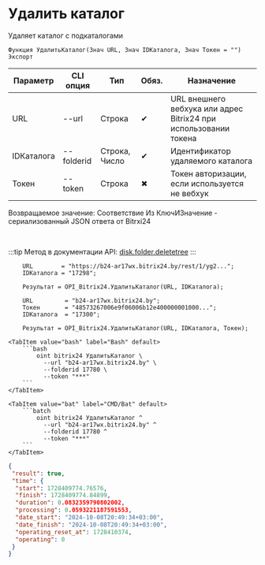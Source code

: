 ﻿---
sidebar_position: 5
---


# Удалить каталог
 Удаляет каталог с подкаталогами



`Функция УдалитьКаталог(Знач URL, Знач IDКаталога, Знач Токен = "") Экспорт`

  | Параметр | CLI опция | Тип | Обяз. | Назначение |
  |-|-|-|-|-|
  | URL | --url | Строка | &#x2714; | URL внешнего вебхука или адрес Bitrix24 при использовании токена |
  | IDКаталога | --folderid | Строка, Число | &#x2714; | Идентификатор удаляемого каталога |
  | Токен | --token | Строка | &#x2716; | Токен авторизации, если используется не вебхук |

  
  Возвращаемое значение:   Соответствие Из КлючИЗначение - сериализованный JSON ответа от Bitrxi24

<br/>

:::tip
Метод в документации API: [disk.folder.deletetree](https://dev.1c-bitrix.ru/rest_help/disk/folder/disk_folder_deletetree.php)
:::
<br/>


```bsl title="Пример использования для 1С:Предприятие/OneScript"
    URL        = "https://b24-ar17wx.bitrix24.by/rest/1/yg2...";
    IDКаталога = "17298";

    Результат = OPI_Bitrix24.УдалитьКаталог(URL, IDКаталога);

    URL         = "b24-ar17wx.bitrix24.by";
    Токен       = "48573267006e9f06006b12e400000001000...";
    IDКаталога  = "17300";

    Результат = OPI_Bitrix24.УдалитьКаталог(URL, IDКаталога, Токен);
```
    

 <Tabs>
  
    <TabItem value="bash" label="Bash" default>
        ```bash
            oint bitrix24 УдалитьКаталог \
              --url "b24-ar17wx.bitrix24.by" \
              --folderid 17780 \
              --token "***"
        ```
    </TabItem>
  
    <TabItem value="bat" label="CMD/Bat" default>
        ```batch
            oint bitrix24 УдалитьКаталог ^
              --url "b24-ar17wx.bitrix24.by" ^
              --folderid 17780 ^
              --token "***"
        ```
    </TabItem>
</Tabs>


```json title="Результат"
{
 "result": true,
 "time": {
  "start": 1728409774.76576,
  "finish": 1728409774.84899,
  "duration": 0.0832359790802002,
  "processing": 0.0593221187591553,
  "date_start": "2024-10-08T20:49:34+03:00",
  "date_finish": "2024-10-08T20:49:34+03:00",
  "operating_reset_at": 1728410374,
  "operating": 0
 }
}
```
